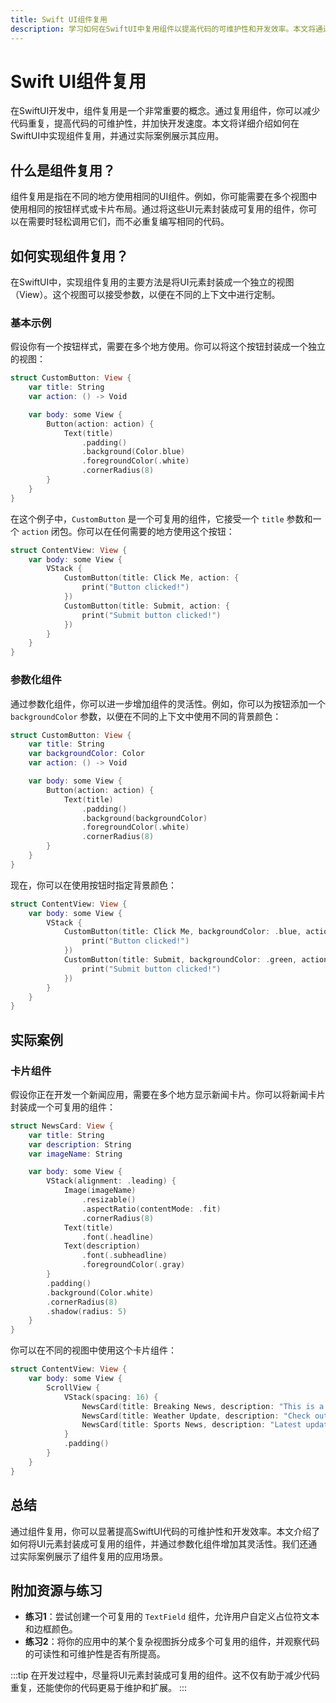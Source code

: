 ```yaml
---
title: Swift UI组件复用
description: 学习如何在SwiftUI中复用组件以提高代码的可维护性和开发效率。本文将通过清晰的解释、代码示例和实际案例，帮助你掌握组件复用的核心概念。
---
```


# Swift UI组件复用

在SwiftUI开发中，组件复用是一个非常重要的概念。通过复用组件，你可以减少代码重复，提高代码的可维护性，并加快开发速度。本文将详细介绍如何在SwiftUI中实现组件复用，并通过实际案例展示其应用。

## 什么是组件复用？

组件复用是指在不同的地方使用相同的UI组件。例如，你可能需要在多个视图中使用相同的按钮样式或卡片布局。通过将这些UI元素封装成可复用的组件，你可以在需要时轻松调用它们，而不必重复编写相同的代码。

## 如何实现组件复用？

在SwiftUI中，实现组件复用的主要方法是将UI元素封装成一个独立的视图（View）。这个视图可以接受参数，以便在不同的上下文中进行定制。

### 基本示例

假设你有一个按钮样式，需要在多个地方使用。你可以将这个按钮封装成一个独立的视图：

```swift
struct CustomButton: View {
    var title: String
    var action: () -> Void

    var body: some View {
        Button(action: action) {
            Text(title)
                .padding()
                .background(Color.blue)
                .foregroundColor(.white)
                .cornerRadius(8)
        }
    }
}
```

在这个例子中，`CustomButton` 是一个可复用的组件，它接受一个 `title` 参数和一个 `action` 闭包。你可以在任何需要的地方使用这个按钮：

```swift
struct ContentView: View {
    var body: some View {
        VStack {
            CustomButton(title: Click Me, action: {
                print("Button clicked!")
            })
            CustomButton(title: Submit, action: {
                print("Submit button clicked!")
            })
        }
    }
}
```

### 参数化组件

通过参数化组件，你可以进一步增加组件的灵活性。例如，你可以为按钮添加一个 `backgroundColor` 参数，以便在不同的上下文中使用不同的背景颜色：

```swift
struct CustomButton: View {
    var title: String
    var backgroundColor: Color
    var action: () -> Void

    var body: some View {
        Button(action: action) {
            Text(title)
                .padding()
                .background(backgroundColor)
                .foregroundColor(.white)
                .cornerRadius(8)
        }
    }
}
```

现在，你可以在使用按钮时指定背景颜色：

```swift
struct ContentView: View {
    var body: some View {
        VStack {
            CustomButton(title: Click Me, backgroundColor: .blue, action: {
                print("Button clicked!")
            })
            CustomButton(title: Submit, backgroundColor: .green, action: {
                print("Submit button clicked!")
            })
        }
    }
}
```

## 实际案例

### 卡片组件

假设你正在开发一个新闻应用，需要在多个地方显示新闻卡片。你可以将新闻卡片封装成一个可复用的组件：

```swift
struct NewsCard: View {
    var title: String
    var description: String
    var imageName: String

    var body: some View {
        VStack(alignment: .leading) {
            Image(imageName)
                .resizable()
                .aspectRatio(contentMode: .fit)
                .cornerRadius(8)
            Text(title)
                .font(.headline)
            Text(description)
                .font(.subheadline)
                .foregroundColor(.gray)
        }
        .padding()
        .background(Color.white)
        .cornerRadius(8)
        .shadow(radius: 5)
    }
}
```

你可以在不同的视图中使用这个卡片组件：

```swift
struct ContentView: View {
    var body: some View {
        ScrollView {
            VStack(spacing: 16) {
                NewsCard(title: Breaking News, description: "This is a breaking news story.", imageName: "news1")
                NewsCard(title: Weather Update, description: "Check out the latest weather forecast.", imageName: "weather1")
                NewsCard(title: Sports News, description: "Latest updates from the world of sports.", imageName: "sports1")
            }
            .padding()
        }
    }
}
```

## 总结

通过组件复用，你可以显著提高SwiftUI代码的可维护性和开发效率。本文介绍了如何将UI元素封装成可复用的组件，并通过参数化组件增加其灵活性。我们还通过实际案例展示了组件复用的应用场景。

## 附加资源与练习

- **练习1**：尝试创建一个可复用的 `TextField` 组件，允许用户自定义占位符文本和边框颜色。
- **练习2**：将你的应用中的某个复杂视图拆分成多个可复用的组件，并观察代码的可读性和可维护性是否有所提高。

:::tip
在开发过程中，尽量将UI元素封装成可复用的组件。这不仅有助于减少代码重复，还能使你的代码更易于维护和扩展。
:::